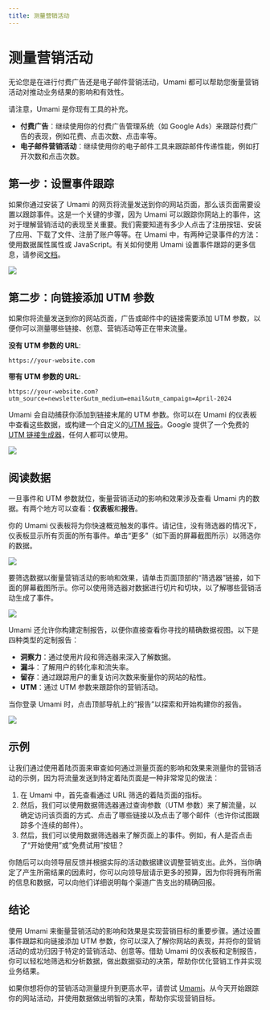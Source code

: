 ```yaml
---
title: 测量营销活动
---
```


# 测量营销活动

无论您是在进行付费广告还是电子邮件营销活动，Umami 都可以帮助您衡量营销活动对推动业务结果的影响和有效性。

请注意，Umami 是你现有工具的补充。

- **付费广告**：继续使用你的付费广告管理系统（如 Google Ads）来跟踪付费广告的表现，例如花费、点击次数、点击率等。
- **电子邮件营销活动**：继续使用你的电子邮件工具来跟踪邮件传递性能，例如打开次数和点击次数。

## 第一步：设置事件跟踪

如果你通过安装了 Umami 的网页将流量发送到你的网站页面，那么该页面需要设置以跟踪事件。这是一个关键的步骤，因为 Umami 可以跟踪你网站上的事件，这对于理解营销活动的表现至关重要。我们需要知道有多少人点击了注册按钮、安装了应用、下载了文件、注册了账户等等。在 Umami 中，有两种记录事件的方法：使用数据属性属性或 JavaScript。有关如何使用 Umami 设置事件跟踪的更多信息，请参阅[文档](/docs)。

<img src="/images/guides/measure-campaigns-01.png" />

## 第二步：向链接添加 UTM 参数

如果你将流量发送到你的网站页面，广告或邮件中的链接需要添加 UTM 参数，以便你可以测量哪些链接、创意、营销活动等正在带来流量。

**没有 UTM 参数的 URL**:

```text
https://your-website.com
```

**带有 UTM 参数的 URL**:

```text
https://your-website.com?utm_source=newsletter&utm_medium=email&utm_campaign=April-2024
```

Umami 会自动捕获你添加到链接末尾的 UTM 参数。你可以在 Umami 的仪表板中查看这些数据，或构建一个自定义的[UTM 报告](/docs/reports/report-utm)。Google 提供了一个免费的[UTM 链接生成器](https://ga-dev-tools.google/campaign-url-builder/)，任何人都可以使用。

<img src="/images/guides/measure-campaigns-02.png" />

## 阅读数据

一旦事件和 UTM 参数就位，衡量营销活动的影响和效果涉及查看 Umami 内的数据。有两个地方可以查看：**仪表板**和**报告**。

你的 Umami 仪表板将为你快速概览触发的事件。请记住，没有筛选器的情况下，仪表板显示所有页面的所有事件。单击“更多”（如下面的屏幕截图所示）以筛选你的数据。

<img src="/images/guides/measure-campaigns-03.png" />

要筛选数据以衡量营销活动的影响和效果，请单击页面顶部的“筛选器”链接，如下面的屏幕截图所示。你可以使用筛选器对数据进行切片和切块，以了解哪些营销活动生成了事件。

<img src="/images/guides/measure-campaigns-04.png" />

Umami 还允许你构建定制报告，以便你直接查看你寻找的精确数据视图。以下是四种类型的定制报告：

- **洞察力**：通过使用片段和筛选器来深入了解数据。
- **漏斗**：了解用户的转化率和流失率。
- **留存**：通过跟踪用户的重复访问次数来衡量你的网站的粘性。
- **UTM**：通过 UTM 参数来跟踪你的营销活动。

当你登录 Umami 时，点击顶部导航上的“报告”以探索和开始构建你的报告。

<img src="/images/guides/measure-campaigns-05.png" />

## 示例

让我们通过使用着陆页面来审查如何通过测量页面的影响和效果来测量你的营销活动的示例，因为将流量发送到特定着陆页面是一种非常常见的做法：

1. 在 Umami 中，首先查看通过 URL 筛选的着陆页面的指标。
2. 然后，我们可以使用数据筛选器通过查询参数（UTM 参数）来了解流量，以确定访问该页面的方式、点击了哪些链接以及点击了哪个邮件（也许你试图跟踪多个连续的邮件）。
3. 然后，我们可以使用数据筛选器来了解页面上的事件。例如，有人是否点击了“开始使用”或“免费试用”按钮？

你随后可以向领导层反馈并根据实际的活动数据建议调整营销支出。此外，当你确定了产生所需结果的因素时，你可以向领导层请示更多的预算，因为你将拥有所需的信息和数据，可以向他们详细说明每个渠道广告支出的精确回报。

## 结论

使用 Umami 来衡量营销活动的影响和效果是实现营销目标的重要步骤。通过设置事件跟踪和向链接添加 UTM 参数，你可以深入了解你网站的表现，并将你的营销活动的成功归因于特定的营销活动、创意等。借助 Umami 的仪表板和定制报告，你可以轻松地筛选和分析数据，做出数据驱动的决策，帮助你优化营销工作并实现业务结果。

如果你想将你的营销活动测量提升到更高水平，请尝试 [Umami](https://cloud.umami.is/signup?ref=umami-docs-guides)。从今天开始跟踪你的网站活动，并使用数据做出明智的决策，帮助你实现营销目标。
